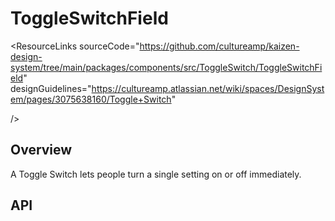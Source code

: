 
<Meta of={ToggleSwitchFieldStories} />

# ToggleSwitchField

<ResourceLinks
  sourceCode="https://github.com/cultureamp/kaizen-design-system/tree/main/packages/components/src/ToggleSwitch/ToggleSwitchField"
  designGuidelines="https://cultureamp.atlassian.net/wiki/spaces/DesignSystem/pages/3075638160/Toggle+Switch"
  
/>

<KAIOInstallation exportNames="ToggleSwitchField" />

## Overview

A Toggle Switch lets people turn a single setting on or off immediately.

<Canvas of={ToggleSwitchFieldStories.Playground} />
<Controls of={ToggleSwitchFieldStories.Playground} />

## API

<DocsStory of={ToggleSwitchFieldStories.Reversed} />

